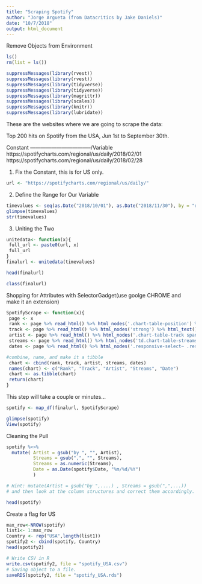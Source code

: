 ---
title: "Scraping Spotify"
author: "Jorge Argueta (from Datacritics by Jake Daniels)"
date: "10/7/2018"
output: html_document
---

Remove Objects from Environment
```{r}
ls()
rm(list = ls())
```

```{r}
suppressMessages(library(rvest))
suppressMessages(library(rvest))
suppressMessages(library(tidyverse))
suppressMessages(library(tidyverse))
suppressMessages(library(magrittr))
suppressMessages(library(scales))
suppressMessages(library(knitr))
suppressMessages(library(lubridate))
```

These are the websites where we are going to scrape the data:

Top 200 hits on Spotify from the USA, Jun 1st to September 30th.

Constant -----------------------------------/Variable
https://spotifycharts.com/regional/us/daily/2018/02/01
https://spotifycharts.com/regional/us/daily/2018/02/28


1. Fix the Constant, this is for US only.
```{r}
url <- "https://spotifycharts.com/regional/us/daily/"
```

2. Define the Range for Our Variable
```{r}
timevalues <- seq(as.Date("2018/10/01"), as.Date("2018/11/30"), by = "day")
glimpse(timevalues)
str(timevalues)
```

3. Uniting the Two
```{r}
unitedata<- function(x){
 full_url <- paste0(url, x)
 full_url
}
finalurl <- unitedata(timevalues)
```

```{r}
head(finalurl)
```

```{r}
class(finalurl)
```


Shopping for Attributes with SelectorGadget(use goolge CHROME and make it an extension)
```{r}
SpotifyScrape <- function(x){
 page <- x
 rank <- page %>% read_html() %>% html_nodes('.chart-table-position') %>% html_text() %>% as.data.frame()
 track <- page %>% read_html() %>% html_nodes('strong') %>% html_text() %>% as.data.frame()
 artist <- page %>% read_html() %>% html_nodes('.chart-table-track span') %>% html_text() %>% as.data.frame()
 streams <- page %>% read_html() %>% html_nodes('td.chart-table-streams') %>% html_text() %>% as.data.frame()
 dates <- page %>% read_html() %>% html_nodes('.responsive-select~ .responsive-select+ .responsive-select .responsive-select-value') %>% html_text() %>% as.data.frame()

#combine, name, and make it a tibble
 chart <- cbind(rank, track, artist, streams, dates)
 names(chart) <- c("Rank", "Track", "Artist", "Streams", "Date")
 chart <- as.tibble(chart)
 return(chart)
}
```

This step will take a couple or minutes...
```{r}
spotify <- map_df(finalurl, SpotifyScrape)
```

```{r}
glimpse(spotify)
View(spotify)
```

Cleaning the Pull
```{r}
spotify %<>% 
  mutate( Artist = gsub("by ", "", Artist), 
          Streams = gsub(",", "", Streams), 
          Streams = as.numeric(Streams), 
          Date = as.Date(spotify$Date, "%m/%d/%Y")
          )

# Hint: mutate(Artist = gsub("by ",....) , Streams = gsub(",",...)) 
# and then look at the column structures and correct them accordingly.
```

```{r}
head(spotify)
```

Create a flag for US
```{r}
max_row<-NROW(spotify)
list1<- 1:max_row
Country <- rep("USA",length(list1))
spotify2 <- cbind(spotify, Country)
head(spotify2)
```


```{r}
# Write CSV in R
write.csv(spotify2, file = "spotify_USA.csv")
# Saving object to a file.
saveRDS(spotify2, file = "spotify_USA.rds")
```


